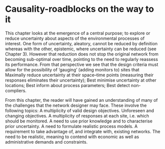 # Causality-roadblocks on the way to it  {#causality}

This chapter looks at the emergence of a central purpose; to explore or reduce uncertainty about aspects of the environmental processes of interest. One form of uncertainty, aleatory, cannot be reduced by definition whereas with the other, epistemic, where uncertainty can be reduced (see Chapter 3). However that reduction does not stop the original network from becoming sub-optimal over time, pointing to the need to regularly reassess its performance. From that perspective we see that the design criteria must allow for the possibility of ‘gauging’ (adding monitors to) sites that
Maximally reduce uncertainty at their space–time points (measuring their responses eliminates their uncertainty);
Best minimise uncertainty at other locations;
Best inform about process parameters;
Best detect non-compliers.

From this chapter, the reader will have gained an understanding of many of the challenges that the network designer may face. These involve the following topics:
A multiplicity of valid design objectives.
Unforeseen and changing objectives.
A multiplicity of responses at each site, i.e. which should be monitored.
A need to use prior knowledge and to characterise prior uncertainty.
A need to formulate realistic process models.
A requirement to take advantage of, and integrate with, existing networks.
The need to be realistic, meaning to contend with economic as well as administrative demands and constraints.
